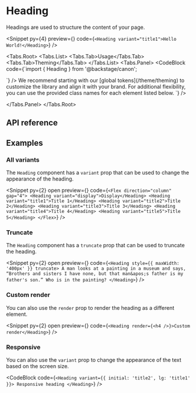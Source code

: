 
# Heading

Headings are used to structure the content of your page.

<Snippet
  py={4}
  preview={<HeadingSnippet story="Title1" />}
  code={`<Heading variant="title1">Hello World!</Heading>`}
/>

<Tabs.Root>
  <Tabs.List>
    <Tabs.Tab>Usage</Tabs.Tab>
    <Tabs.Tab>Theming</Tabs.Tab>
  </Tabs.List>
  <Tabs.Panel>
    <CodeBlock
      code={`import { Heading } from '@backstage/canon';

<Heading />
`}
    />
  </Tabs.Panel>
  <Tabs.Panel>
    We recommend starting with our [global tokens](/theme/theming) to customize the library and align it with
    your brand. For additional flexibility, you can use the provided class names for each element listed below.
    <CodeBlock
      code={`<Heading className="heading" />`}
    />

  </Tabs.Panel>
</Tabs.Root>

## API reference

<PropsTable data={headingPropDefs} />

## Examples

### All variants

The `Heading` component has a `variant` prop that can be used to change the
appearance of the heading.

<Snippet
  py={2}
  open
  preview={<HeadingSnippet story="AllVariants" />}
  code={`<Flex direction="column" gap="4">
    <Heading variant="display">Display</Heading>
    <Heading variant="title1">Title 1</Heading>
    <Heading variant="title2">Title 2</Heading>
    <Heading variant="title3">Title 3</Heading>
    <Heading variant="title4">Title 4</Heading>
    <Heading variant="title5">Title 5</Heading>
</Flex>`}
/>

### Truncate

The `Heading` component has a `truncate` prop that can be used to truncate the
heading.

<Snippet
  py={2}
  open
  preview={<HeadingSnippet story="Truncate" />}
  code={`<Heading style={{ maxWidth: '400px' }} truncate>
    A man looks at a painting in a museum and says, “Brothers and sisters I
    have none, but that man&apos;s father is my father's son.” Who is
    in the painting?
  </Heading>`}
/>

### Custom render

You can also use the `render` prop to render the heading as a different element.

<Snippet
  py={2}
  open
  preview={<HeadingSnippet story="CustomRender" />}
  code={`<Heading render={<h4 />}>Custom render</Heading>`}
/>

### Responsive

You can also use the `variant` prop to change the appearance of the text based
on the screen size.

<CodeBlock
  code={`<Heading variant={{ initial: 'title2', lg: 'title1' }}>
    Responsive heading
  </Heading>`}
/>
